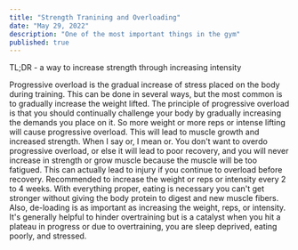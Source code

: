 ```yaml
---
title: "Strength Tranining and Overloading"
date: "May 29, 2022"
description: "One of the most important things in the gym"
published: true
---
```


TL;DR - a way to increase strength through increasing intensity

Progressive overload is the gradual increase of stress placed on the body during training.
This can be done in several ways, but the most common is to gradually increase the weight lifted.
The principle of progressive overload is that you should continually challenge your body by gradually increasing the demands you place on it.
So more weight or more reps or intense lifting will cause progressive overload.
This will lead to muscle growth and increased strength. When I say or, I mean or.
You don't want to overdo progressive overload, or else it will lead to poor recovery, and you will never increase in strength or grow muscle because the muscle will be too fatigued.
This can actually lead to injury if you continue to overload before recovery.
Recommended to increase the weight or reps or intensity every 2 to 4 weeks.
With everything proper, eating is necessary you can't get stronger without giving the body protein to digest and new muscle fibers.
Also, de-loading is as important as increasing the weight, reps, or intensity.
It's generally helpful to hinder overtraining but is a catalyst when you hit a plateau in progress or due to overtraining, you are sleep deprived, eating poorly, and stressed.
